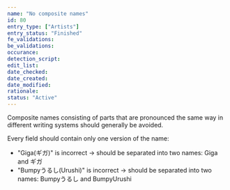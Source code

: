 ```yaml
---
name: "No composite names"
id: 80
entry_type: ["Artists"]
entry_status: "Finished"
fe_validations:
be_validations:
occurance:
detection_script:
edit_list:
date_checked:
date_created:
date_modified:
rationale:
status: "Active"
---
```

Composite names consisting of parts that are pronounced the same way in different writing systems should generally be avoided.

Every field should contain only one version of the name:

- "Giga(ギガ)" is incorrect → should be separated into two names: Giga and ギガ
- "Bumpyうるし(Urushi)" is incorrect → should be separated into two names: Bumpyうるし and BumpyUrushi